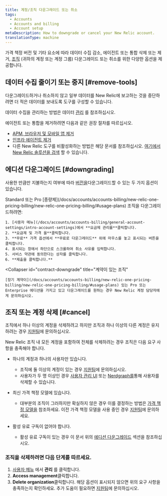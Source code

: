 ```yaml
---
title: 계정/조직 다운그레이드 또는 취소
tags:
  - Accounts
  - Accounts and billing
  - Account setup
metaDescription: How to downgrade or cancel your New Relic account.
translationType: machine
---
```


가격 책정 버전 및 기타 요소에 따라 데이터 수집 감소, 에이전트 또는 통합 삭제 또는 제거, [조직](/docs/accounts/accounts-billing/new-relic-one-pricing-users/new-relic-account-structure) (귀하의 계정 또는 계정 그룹) 다운그레이드 또는 취소를 위한 다양한 옵션을 제공합니다.

## 데이터 수집 줄이기 또는 중지 [#remove-tools]

다운그레이드하거나 취소하지 않고 일부 데이터를 New Relic에 보고하는 것을 중단하려면 더 적은 데이터를 보내도록 도구를 구성할 수 있습니다.

데이터 수집을 관리하는 방법은 데이터 [관리](/docs/telemetry-data-platform/get-data-new-relic/manage-data/manage-your-data) 를 참조하십시오.

에이전트 또는 통합을 제거하려면 다음과 같은 권장 절차를 따르십시오.

* [APM, 브라우저 및 모바일 앱 제거](/docs/apm/new-relic-apm/maintenance/remove-applications-new-relic/)
* [인프라 에이전트 제거](/docs/infrastructure/install-infrastructure-agent/update-or-uninstall/uninstall-infrastructure-agent/)
* 다른 New Relic 도구를 비활성화하는 방법은 해당 문서를 참조하십시오. [여기에서 New Relic 솔루션을 검색](https://newrelic.com/instant-observability/) 할 수 있습니다.

## 에디션 다운그레이드 [#downgrading]

사용한 만큼만 지불하는지 여부에 따라 [버전을](/docs/accounts/accounts-billing/new-relic-one-pricing-billing/new-relic-one-pricing-billing/#editions)다운그레이드할 수 있는 두 가지 옵션이 있습니다.

<CollapserGroup>
  <Collapser
    id="payg-downgrade"
    title="종량제 조직"
  >
    Standard 또는 Pro [종량제](/docs/accounts/accounts-billing/new-relic-one-pricing-billing/new-relic-one-pricing-billing/#usage-plans) 조직을 다운그레이드하려면:

    1. [사용자 메뉴](/docs/accounts/accounts-billing/general-account-settings/intro-account-settings)에서 **요금제 관리를**클릭합니다.
    2. **요금제 및 가격 을**클릭합니다.
    3. **무료** 가격 옵션에서 **무료로 다운그레이드** 위에 마우스를 놓고 표시되는 버튼을 클릭합니다.
    4. 표시되는 창에서 하단으로 스크롤하여 취소 사유를 입력합니다.
    5. 서비스 약관에 동의한다는 상자를 클릭합니다.
    6. **제출을 클릭합니다.**
  </Collapser>

  <Collapser
    id="contract-downgrade"
    title="계약이 있는 조직"
  >
    [장기 계약이](/docs/accounts/accounts-billing/new-relic-one-pricing-billing/new-relic-one-pricing-billing/#usage-plans) 있는 Pro 또는 Enterprise 에디션을 가지고 있고 다운그레이드를 원하는 경우 New Relic 계정 담당자에게 문의하십시오.
  </Collapser>
</CollapserGroup>

## 조직 또는 계정 삭제 [#cancel]

조직에서 하나 이상의 계정을 삭제하려고 하지만 조직과 하나 이상의 다른 계정은 유지하려는 경우 [지원팀](/docs/using-new-relic/welcome-new-relic/get-started/find-help-use-support-portal)에 문의하십시오.

New Relic 조직 내 모든 계정을 포함하여 전체를 삭제하려는 경우 조직은 다음 요구 사항을 충족해야 합니다.

* 하나의 계정과 하나의 사용자만 있습니다.

  * 조직에 둘 이상의 계정이 있는 경우 [지원팀](/docs/using-new-relic/welcome-new-relic/get-started/find-help-use-support-portal)에 문의하십시오.
  * 사용자가 두 명 이상인 경우 [사용자 관리 UI](/docs/accounts/accounts-billing/new-relic-one-user-management/user-management-ui-and-tasks/#delete-users) 또는 [Nerdgraph를](/docs/apis/nerdgraph/examples/nerdgraph-manage-users/#delete-users)통해 사용자를 삭제할 수 있습니다.

* 최신 가격 책정 모델에 있습니다.

  * 대부분의 조직이 그러하지만 확실하지 않은 경우 이를 결정하는 방법은 [가격 책정 모델을](docs/accounts/original-accounts-billing/original-product-based-pricing/overview-pricing-models/#determine-pricing) 참조하세요. 이전 가격 책정 모델을 사용 중인 경우 [지원팀](/docs/using-new-relic/welcome-new-relic/get-started/find-help-use-support-portal)에 문의하세요.

* 활성 유료 구독이 없어야 합니다.

  * 활성 유료 구독이 있는 경우 이 문서 위의 [에디션 다운그레이드](#downgrading) 섹션을 참조하십시오.

### 조직을 삭제하려면 다음 단계를 따르세요.

1. [사용자 메뉴](/docs/accounts/accounts-billing/general-account-settings/intro-account-settings) 에서 **관리** 를 클릭합니다.
2. **Access management**클릭합니다.
3. **Delete organization**클릭합니다. 해당 옵션이 표시되지 않으면 위의 요구 사항을 충족하는지 확인하세요. 추가 도움이 필요하면 [지원팀](/docs/using-new-relic/welcome-new-relic/get-started/find-help-use-support-portal)에 문의하십시오.